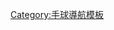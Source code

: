 {{Navbox
| name  = 亞洲青年手球錦標賽
| title = 亞洲青年手球錦標賽
|listclass = hlist
|titlestyle=
|groupstyle=
| group1=[[亞洲青年男子手球錦標賽|男子]]
| list1 = 
* [[1988年亞洲青年男子手球錦標賽|大馬士革 1988]]
* [[1990年亞洲青年男子手球錦標賽|德黑蘭 1990]]
* [[1992年亞洲青年男子手球錦標賽|北京市 1992]]
* [[1994年亞洲青年男子手球錦標賽|哈馬 1994]]
* [[1996年亞洲青年男子手球錦標賽|杜拜 1996]]
* [[1998年亞洲青年男子手球錦標賽|麥納瑪 1998]]
* [[2000年亞洲青年男子手球錦標賽|馬什哈德 2000]]
* [[2002年亞洲青年男子手球錦標賽|曼谷 2002]]
* [[2004年亞洲青年男子手球錦標賽|海得拉巴 2004]]
* [[2006年亞洲青年男子手球錦標賽|廣島市 2006]]
* [[2008年亞洲青年男子手球錦標賽|安曼 2008]]
* [[2010年亞洲青年男子手球錦標賽|德黑蘭 2010]]
* [[2012年亞洲青年男子手球錦標賽|杜哈 2012]]
* [[2014年亞洲青年男子手球錦標賽|大不里士 2014]]
* [[2016年亞洲青年男子手球錦標賽|安曼 2016]]
* [[2018年亞洲青年男子手球錦標賽|塞拉莱 2018]]
| group2=[[亞洲青年女子手球錦標賽|女子]]
| list2 = 
* [[1990年亞洲青年女子手球錦標賽|合肥市 1990]]
* [[1992年亞洲青年女子手球錦標賽|北京市 1992]]
* [[1995年亞洲青年女子手球錦標賽|漢城 1995]]
* [[1996年亞洲青年女子手球錦標賽|成都市 1996]]
* [[1998年亞洲青年女子手球錦標賽|大阪市 1998]]
* [[2000年亞洲青年女子手球錦標賽|達卡市 2000]]
* [[2002年亞洲青年女子手球錦標賽|安曼 2002]]
* [[2004年亞洲青年女子手球錦標賽|曼谷 2004]]
* [[2007年亞洲青年女子手球錦標賽|阿拉木圖 2007]]
* [[2009年亞洲青年女子手球錦標賽|曼谷 2009]]
* [[2011年亞洲青年女子手球錦標賽|阿拉木圖 2011]]
* [[2013年亞洲青年女子手球錦標賽|阿拉木圖 2013]]
* [[2015年亞洲青年女子手球錦標賽|阿拉木圖 2015]]
* [[2017年亞洲青年女子手球錦標賽|香港 2017]]
* [[2019年亞洲青年女子手球錦標賽|貝魯特 2019]]
}}<noinclude>
[[Category:手球導航模板]]
</noinclude>